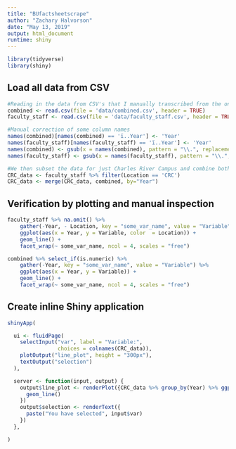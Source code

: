 ```yaml
---
title: "BUfactsheetscrape"
author: "Zachary Halvorson"
date: "May 13, 2019"
output: html_document
runtime: shiny
---
```


```r
library(tidyverse)
library(shiny)
```

## Load all data from CSV

```r

#Reading in the data from CSV's that I manually transcribed from the online data sheets
combined <- read.csv(file = 'data/combined.csv', header = TRUE)
faculty_staff <- read.csv(file = 'data/faculty_staff.csv', header = TRUE)

#Manual correction of some column names
names(combined)[names(combined) == 'ï..Year'] <- 'Year'
names(faculty_staff)[names(faculty_staff) == 'ï..Year'] <- 'Year'
names(combined) <- gsub(x = names(combined), pattern = "\\.", replacement = "_")
names(faculty_staff) <- gsub(x = names(faculty_staff), pattern = "\\.", replacement = "_")

#We then subset the data for just Charles River Campus and combine both files
CRC_data <- faculty_staff %>% filter(Location == 'CRC')
CRC_data <- merge(CRC_data, combined, by="Year")

```

## Verification by plotting and manual inspection

```r

faculty_staff %>% na.omit() %>% 
    gather(-Year, - Location, key = "some_var_name", value = "Variable") %>%
    ggplot(aes(x = Year, y = Variable, color  = Location)) +
    geom_line() +
    facet_wrap(~ some_var_name, ncol = 4, scales = "free")
```

```r

combined %>% select_if(is.numeric) %>%
    gather(-Year, key = "some_var_name", value = "Variable") %>%
    ggplot(aes(x = Year, y = Variable)) +
    geom_line() +
    facet_wrap(~ some_var_name, ncol = 4, scales = "free")

```

## Create inline Shiny application

```r

shinyApp(

  ui <- fluidPage(
    selectInput("var", label = "Variable:",
                choices = colnames(CRC_data)),
    plotOutput("line_plot", height = "300px"),
    textOutput("selection")
  ),

  server <- function(input, output) {
    output$line_plot <- renderPlot({CRC_data %>% group_by(Year) %>% ggplot(aes(x = Year, y = input$var)) + 
      geom_line()
    })
    output$selection <- renderText({
      paste("You have selected", input$var)
    })
  },

)


```



